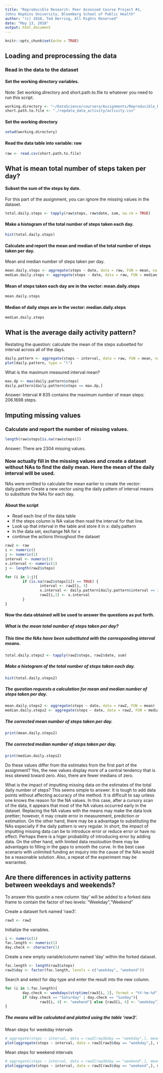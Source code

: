 ---
title: "Reproducible Research: Peer Assessed Course Project #1,
Johns Hopkins University, Bloomberg School of Public Health"
author: "(c) 2018, Ted Herring, All Rights Reserved"
date: "May 13, 2018"
output: html_document
---

```{r setup, include=FALSE}
knitr::opts_chunk$set(echo = TRUE)
```

## Loading and preprocessing the data

### Read in the data to the dataset
#### Set the working directory variables.
Note: Set working.directory and short.path.to.file to whatever you need to run this script.
```{r echo = TRUE}
working.directory <- "~/DataScience/coursera/Assignments/Reproducible_Research"
short.path.to.file <- "./repdata_data_activity/activity.csv"
```

#### Set the working directory
```{r echo = TRUE}
setwd(working.directory)

```

#### Read the data table into variable: raw
```{r echo = TRUE}
raw <- read.csv(short.path.to.file)
```

## What is mean total number of steps taken per day?
#### Subset the sum of the steps by date.
For this part of the assignment, you can ignore the missing values in the dataset.

```{r echo = TRUE}
total.daily.steps <- tapply(raw$steps, raw$date, sum, na.rm = TRUE)
```

#### Make a histogram of the total number of steps taken each day.
```{r echo = TRUE}
hist(total.daily.steps)
```

#### Calculate and report the mean and median of the total number of steps taken per day.

Mean and median number of steps taken per day.
```{r echo = TRUE}
mean.daily.steps <- aggregate(steps ~ date, data = raw, FUN = mean, na.action = na.omit)
median.daily.steps <- aggregate(steps ~ date, data = raw, FUN = median, na.rm = TRUE)

```
#### Mean of steps  taken each day are in the vector: mean.daily.steps
```{r echo = TRUE}
mean.daily.steps
```

#### Median of daily steps are in the vector: median.daily.steps
```{r echo = TRUE}
median.daily.steps
```

## What is the average daily activity pattern?
Restating the question: calculate the mean of the steps subsetted for interval across all of the days.
```{r echo = TRUE}
daily.pattern <- aggregate(steps ~ interval, data = raw, FUN = mean, na.action = na.omit)
plot(daily.pattern, type = "l")
```

What is the maximum measured interval mean?

```{r echo = TRUE}
max.dp <- max(daily.pattern$steps)
daily.pattern[daily.pattern$steps == max.dp,]

```

Answer: Interval # 835 contains the maximum number of mean steps: 206.1698 steps.



## Imputing missing values
### Calculate and report the number of missing values.
```{r echo = TRUE}
length(raw$steps[is.na(raw$steps)])

```

Answer: There are 2304 missing values.

### Now actually fill in the missing values and create a dataset without NAs to find the daily mean. Here the mean of the daily interval will be used.

NAs were omitted to calculate the mean earlier to create the vector: daily.pattern
Create a new vector using the daily pattern of interval means to substitute the NAs for each day.

#### About the script
* Read each line of the data table
* If the steps column is NA value then read the interval for that line.
* Look up that interval in the table and store it in x: daily.pattern
* In the data set, exchange NA for x
* continue the actions throughout the dataset

```{r echo = TRUE}
raw2 <- raw
i <- numeric()
j <- numeric(1)
interval <- numeric(1)
x.interval <- numeric(1)
j <- length(raw2$steps)

for (i in 1:j){
        if (is.na(raw2$steps[i]) == TRUE) {
                interval <- raw2[i, 3]
                x.interval <- daily.pattern[daily.pattern$interval == interval,2]
                raw2[i,1] <- x.interval
        }
}

```

#### Now the data obtained will be used to answer the questions as put forth.
##### What is the mean total number of steps taken per day?
##### This time the NAs have been substituted with the corresponding interval means.
```{r echo = TRUE}
total.daily.steps2 <- tapply(raw2$steps, raw2$date, sum)

```


##### Make a histogram of the total number of steps taken each day.
```{r ECHO = TRUE}
hist(total.daily.steps2)

```

##### The question requests a calculation for mean and median number of steps taken per day.
```{r echo = TRUE}
mean.daily.steps2 <- aggregate(steps ~ date, data = raw2, FUN = mean)
median.daily.steps2 <- aggregate(steps ~ date, data = raw2, FUN = median)

```

##### The corrected mean number of steps taken per day.
```{r echo = TRUE}
print(mean.daily.steps2)

```

##### The corrected median number of steps taken per day.
```{r echo = TRUE}
print(median.daily.steps2)

```

Do these values differ from the estimates from the first part of the assignment?
Yes, the new values display more of a central tendency that is less skewed toward zero. Also, there are fewer medians of zero.

What is the impact of imputting missing data on the estimates of the total daily number of steps?
This seems simple to answer. It is tough to add data points without affecting accuracy of the method. It is difficult to say unless one knows the reason for the NA values. In this case, after a cursory scan of the data, it appears that most of the NA values occurred early in the dataset. Replacing the NA values with the means may make the data look prettier; however, it may create error in measurement, prediction or estimation. On the other hand, there may be a advantage to substituting the NAs especially if the daily pattern is very regular. In short, the impact of imputting missing data can be to introduce error or reduce error or have no effect. Perhaps there is a higer probability of introducing error by adding data. On the other hand, with limited data resoloution there may be advantages to filling in the gaps to smooth the curve. In the best case scenario with unlimited funding an inquiry into the cause of the NAs would be a reasonable solution. Also, a repeat of the experiment may be warranted.


## Are there differences in activity patterns between weekdays and weekends?
To answer this questin a new column 'day' will be added to a forked data frame to contain the factor of two levels: "Weekday","Weekend"

Create a dataset fork named 'raw3'.
```{r echo = TRUE}
raw3 <- raw2

```

Initialize the variables.
```{r}
i <- numeric(1)
fac.length <- numeric(1)
day.check <- character(1)

```

Create a new empty variable/column named 'day' within the forked dataset.
```{r echo = TRUE}
fac.length <- length(raw3$steps)
raw3$day <- factor(fac.length, levels = c("weekday", "weekend"))

```

Search and select for day type and enter the result into the new column.
```{r echo = TRUE}
for (i in 1:fac.length){
        day.check <- weekdays(strptime(raw3[i, 2], format = "%Y-%m-%d"))
        if (day.check == "Saturday" | day.check == "Sunday"){
                raw3[i, 4] <- "weekend"} else {raw3[i, 4] <- "weekday"}
}

```


##### The means will be calculated and plotted using the table 'raw3'.

Mean steps for weekday intervals
```{r echo = TRUE}
# aggregate(steps ~ interval, data = raw3[raw3$day == "weekday",], mean)
plot(aggregate(steps ~ interval, data = raw3[raw3$day == "weekday",], mean), type = "l")

```

Mean steps for weekend intervals
```{r echo = TRUE}
# aggregate(steps ~ interval, data = raw3[raw3$day == "weekend",], mean)
plot(aggregate(steps ~ interval, data = raw3[raw3$day == "weekend",], mean), type = "l")

```


